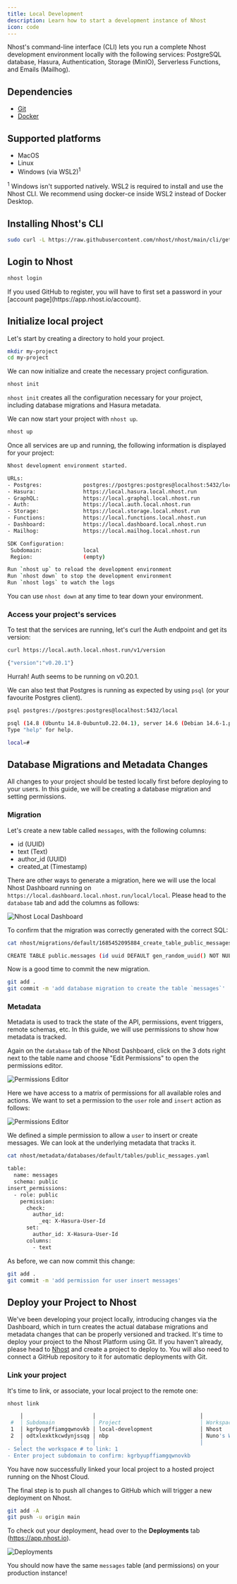 ```yaml
---
title: Local Development
description: Learn how to start a development instance of Nhost
icon: code
---
```


Nhost's command-line interface (CLI) lets you run a complete Nhost development environment locally with the following services: PostgreSQL database, Hasura, Authentication, Storage (MinIO), Serverless Functions, and Emails (Mailhog).

## Dependencies

- [Git](https://git-scm.com/downloads)
- [Docker](https://www.docker.com/get-started)

## Supported platforms

- MacOS
- Linux
- Windows (via WSL2)<sup>1</sup>

<Warning>
<sup>1</sup> Windows isn't supported natively. WSL2 is required to install and use the Nhost CLI. We recommend using docker-ce inside WSL2 instead of Docker Desktop.
</Warning>

## Installing Nhost's CLI

```bash
sudo curl -L https://raw.githubusercontent.com/nhost/nhost/main/cli/get.sh | bash
```

## Login to Nhost

```bash
nhost login
```

<Info>
  If you used GitHub to register, you will have to first set a password in your [account
  page](https://app.nhost.io/account).
</Info>

## Initialize local project

Let's start by creating a directory to hold your project.

```bash
mkdir my-project
cd my-project
```

We can now initialize and create the necessary project configuration.

```bash
nhost init
```

`nhost init` creates all the configuration necessary for your project, including database migrations and Hasura metadata.

We can now start your project with `nhost up`.

```bash
nhost up
```

Once all services are up and running, the following information is displayed for your project:

```bash
Nhost development environment started.

URLs:
- Postgres:             postgres://postgres:postgres@localhost:5432/local
- Hasura:               https://local.hasura.local.nhost.run
- GraphQL:              https://local.graphql.local.nhost.run
- Auth:                 https://local.auth.local.nhost.run
- Storage:              https://local.storage.local.nhost.run
- Functions:            https://local.functions.local.nhost.run
- Dashboard:            https://local.dashboard.local.nhost.run
- Mailhog:              https://local.mailhog.local.nhost.run

SDK Configuration:
 Subdomain:             local
 Region:                (empty)

Run `nhost up` to reload the development environment
Run `nhost down` to stop the development environment
Run `nhost logs` to watch the logs

```

You can use `nhost down` at any time to tear down your environment.

### Access your project's services

To test that the services are running, let's curl the Auth endpoint and get its version:

```bash
curl https://local.auth.local.nhost.run/v1/version

{"version":"v0.20.1"}
```

Hurrah! Auth seems to be running on v0.20.1.

We can also test that Postgres is running as expected by using `psql` (or your favourite Postgres client).

```bash
psql postgres://postgres:postgres@localhost:5432/local

psql (14.8 (Ubuntu 14.8-0ubuntu0.22.04.1), server 14.6 (Debian 14.6-1.pgdg110+1))
Type "help" for help.

local=#
```

## Database Migrations and Metadata Changes

All changes to your project should be tested locally first before deploying to your users. In this guide, we will be creating a database migration and setting permissions.

### Migration

Let's create a new table called `messages`, with the following columns:

- id (UUID)
- text (Text)
- author_id (UUID)
- created_at (Timestamp)

There are other ways to generate a migration, here we will use the local Nhost Dashboard running on `https://local.dashboard.local.nhost.run/local/local`. Please head to the `database` tab and add the columns as follows:

![Nhost Local Dashboard](/images/cli/create-table-messages.png)

To confirm that the migration was correctly generated with the correct SQL:

```bash
cat nhost/migrations/default/1685452095884_create_table_public_messages/up.sql

CREATE TABLE public.messages (id uuid DEFAULT gen_random_uuid() NOT NULL, text text NOT NULL, author_id uuid NOT NULL, created_at timestamp DEFAULT now() NOT NULL, PRIMARY KEY (id));
```

Now is a good time to commit the new migration.

```bash
git add .
git commit -m 'add database migration to create the table `messages`'
```

### Metadata

Metadata is used to track the state of the API, permissions, event triggers, remote schemas, etc. In this guide, we will use permissions to show how metadata is tracked.

Again on the `database` tab of the Nhost Dashboard, click on the 3 dots right next to the table name and choose "Edit Permissions" to open the permissions editor.

![Permissions Editor](/images/cli/matrix-permissions.png)

Here we have access to a matrix of permissions for all available roles and actions. We want to set a permission to the `user` role and `insert` action as follows:

![Permissions Editor](/images/cli/insert-permissions.png)

We defined a simple permission to allow a `user` to insert or create messages. We can look at the underlying metadata that tracks it.

```bash
cat nhost/metadata/databases/default/tables/public_messages.yaml

table:
  name: messages
  schema: public
insert_permissions:
  - role: public
    permission:
      check:
        author_id:
          _eq: X-Hasura-User-Id
      set:
        author_id: X-Hasura-User-Id
      columns:
        - text
```

As before, we can now commit this change:

```bash
git add .
git commit -m 'add permission for user insert messages'
```

## Deploy your Project to Nhost

We've been developing your project locally, introducing changes via the Dashboard, which in turn creates the actual database migrations and metadata changes that can be properly versioned and tracked. It's time to deploy your project to the Nhost Platform using Git. If you haven't already, please head to [Nhost](https://app.nhost.io) and create a project to deploy to. You will also need to connect a GitHub repository to it for automatic deployments with Git.

### Link your project

It's time to link, or associate, your local project to the remote one:

```bash
nhost link

    │                      │                                 │                  │              │
 #  │ Subdomain            │ Project                         │ Workspace        │ Region       │
 1  │ kgrbyupffiamgqwnovkb │ local-development               │ Nhost            │ eu-central-1 │
 2  │ odtxlexktkcwdynjssqg │ nbp                             │ Nuno's Workspace │ eu-central-1 │
    │                      │                                 │                  │              │
- Select the workspace # to link: 1
- Enter project subdomain to confirm: kgrbyupffiamgqwnovkb
```

You have now successfully linked your local project to a hosted project running on the Nhost Cloud.

The final step is to push all changes to GitHub which will trigger a new deployment on Nhost.

```bash
git add -A
git push -u origin main
```

To check out your deployment, head over to the **Deployments** tab (https://app.nhost.io).

![Deployments](/images/cli/deployments.png)

You should now have the same `messages` table (and permissions) on your production instance!
